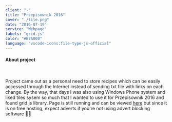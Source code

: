 ```yaml
---
client: "-"
title: "Przepisownik 2016"
cover: "./tile.png"
date: "2016-07-19"
service: "Webpage"
labels: "grid.js"
color: "#B7A000"
language: "vscode-icons:file-type-js-official"
---
```



<h4>About project</h4>

<br/>

Project came out as a personal need to store recipes which can be easily accessed through the Internet instead of sending txt file with links on each change. By the way, that days I was also using Windows Phone system and liked tiles sysem so much that I wanted to use it for Przepisownik 2016 and found grid.js library. Page is still running and can be viewed <a href="http://przepisownik2016.opx.pl/" target="_blank">here</a> but since it is on free hosting, expect adverts if you're not using advert blocking software 🚫🙂